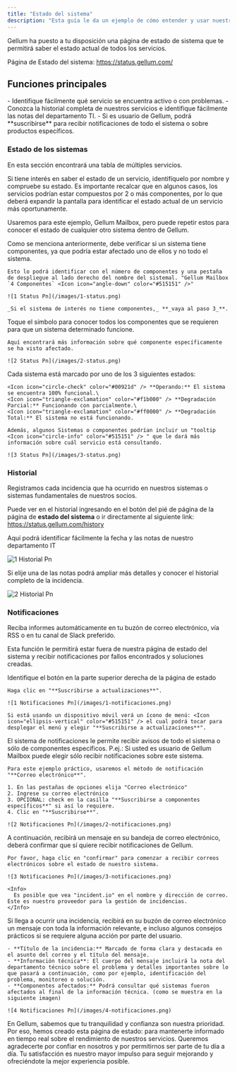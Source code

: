 ```yaml
---
title: "Estado del sistema"
description: "Esta guía le da un ejemplo de cómo entender y usar nuestra página de estado del sistema"
---
```



Gellum ha puesto a tu disposición una página de estado de sistema que te permitirá saber el estado actual de todos los servicios.

Página de Estado del sistema: https://status.gellum.com/

## Funciones principales

<CardGroup cols="1">
  <Card title="Estado de los sistemas" href="#estado-de-los-sistemas">
    - Identifique fácilmente qué servicio se encuentra activo o con problemas.
  </Card>
  <Card title="Historial" href="#historial">
    - Conozca la historial completa de nuestros servicios e identifique fácilmente las notas del departamento TI.
  </Card>
  <Card title="Notificaciones" href="#notificaciones">
    - Si es usuario de Gellum, podrá **suscribirse** para recibir notificaciones de todo el sistema o sobre productos específicos.
  </Card>
</CardGroup>

### Estado de los sistemas

En esta sección encontrará una tabla de múltiples servicios.

Si tiene interés en saber el estado de un servicio, identifíquelo por nombre y compruebe su estado. Es importante recalcar que en algunos casos, los servicios podrían estar compuestos por 2 o más componentes, por lo que deberá expandir la pantalla para identificar el estado actual de un servicio más oportunamente.

Usaremos para este ejemplo, Gellum Mailbox, pero puede repetir estos para conocer el estado de cualquier otro sistema dentro de Gellum.

<Steps>
  <Step title='Consulte la tabla "Estado del sistema"'>
    Como se menciona anteriormente, debe verificar si un sistema tiene componentes, ya que podría estar afectado uno de ellos y no todo el sistema.

    Esto lo podrá identificar con el número de componentes y una pestaña de despliegue al lado derecho del nombre del sistemal. "Gellum Mailbox `4 Componentes` <Icon icon="angle-down" color="#515151" />"

    ![1 Status Pn](/images/1-status.png)

    _Si el sistema de interés no tiene componentes,_ **_vaya al paso 3_**.
  </Step>
  <Step title="Amplie los detalles del sistema">
    Toque el símbolo <Icon icon="angle-down" color="#515151" /> para conocer todos los componentes que se requieren para que un sistema determinado funcione.

    Aquí encontrará más información sobre qué componente específicamente se ha visto afectado.

    ![2 Status Pn](/images/2-status.png)
  </Step>
  <Step title="Compruebe el estado del Sistema">
    Cada sistema está marcado por uno de los 3 siguientes estados:

    <Icon icon="circle-check" color="#00921d" /> **Operando:** El sistema se encuentra 100% funcional.\
    <Icon icon="triangle-exclamation" color="#f1b000" /> **Degradación Parcial:** Funcionando con parcialmente.\
    <Icon icon="triangle-exclamation" color="#ff0000" /> **Degradación Total:** El sistema no está funcionando.

    Además, algunos Sistemas o componentes podrían incluir un "tooltip <Icon icon="circle-info" color="#515151" /> " que le dará más información sobre cuál servicio está consultando.

    ![3 Status Pn](/images/3-status.png)
  </Step>
</Steps>

### Historial

Registramos cada incidencia que ha ocurrido en nuestros sistemas o sistemas fundamentales de nuestros socios.

Puede ver en el historial ingresando en el botón del pié de página de la página de **estado del sistema** o ir directamente al siguiente link: https://status.gellum.com/history

Aquí podrá identificar fácilmente la fecha y las notas de nuestro departamento IT

![1 Historial Pn](/images/1-historial.png)

Si elije una de las notas podrá ampliar más detalles y conocer el historial completo de la incidencia.

![2 Historial Pn](/images/2-historial.png)

### Notificaciones

Reciba informes automáticamente en tu buzón de correo electrónico, vía RSS o en tu canal de Slack preferido.

Esta función le permitirá estar fuera de nuestra página de estado del sistema y recibir notificaciones por fallos encontrados y soluciones creadas.

<Steps>
  <Step title="Sucríbase a actualizaciones">
    Identifique el botón en la parte superior derecha de la página de estado

    Haga clic en "**Suscribirse a actualizaciones**".

    ![1 Notificaciones Pn](/images/1-notificaciones.png)

    Si está usando un dispositivo móvil verá un ícono de menú: <Icon icon="ellipsis-vertical" color="#515151" /> el cual podrá tocar para desplegar el menú y elegir "**Suscribirse a actualizaciones**".
  </Step>
  <Step title="Elija el método de notificación">
    El sistema de notificaciones le permite recibir avisos de todo el sistema o sólo de componentes específicos. P.ej.: Si usted es usuario de Gellum Mailbox puede elegir sólo recibir notificaciones sobre este sistema.

    Para este ejemplo práctico, usaremos el método de notificación "**Correo electrónico**".

    1. En las pestañas de opciones elija "Correo electrónico"
    2. Ingrese su correo electrónico
    3. OPCIONAL: check en la casilla "**Suscribirse a componentes específicos**" si así lo requiere.
    4. Clic en "**Suscribirse**".

    ![2 Notificaciones Pn](/images/2-notificaciones.png)
  </Step>
  <Step title="Confirme su correo electrónico">
    A continuación, recibirá un mensaje en su bandeja de correo electrónico, deberá confirmar que sí quiere recibir notificaciones de Gellum.

    Por favor, haga clic en "confirmar" para comenzar a recibir correos electrónicos sobre el estado de nuestro sistema.

    ![3 Notificaciones Pn](/images/3-notificaciones.png)

    <Info>
      Es posible que vea "incident.io" en el nombre y dirección de correo. Este es nuestro proveedor para la gestión de incidencias.
    </Info>
  </Step>
  <Step title="Identifique las notificaciones de Estado del Sistema">
    Si llega a ocurrir una incidencia, recibirá en su buzón de correo electrónico un mensaje con toda la información relevante, e incluso algunos consejos prácticos si se requiere alguna acción por parte del usuario.

    - **Título de la incidencia:** Marcado de forma clara y destacada en el asunto del correo y el título del mensaje.
    - **Información técnica**: El cuerpo del mensaje incluirá la nota del departamento técnico sobre el problema y detalles importantes sobre lo que pasará a continuación, como por ejemplo, identificación del problema, monitoreo o solución.
    - **Componentes afectados:** Podrá consultar qué sistemas fueron afectados al final de la información técnica. (como se muestra en la siguiente imagen)

    ![4 Notificaciones Pn](/images/4-notificaciones.png)
  </Step>
</Steps>

En Gellum, sabemos que tu tranquilidad y confianza son nuestra prioridad. Por eso, hemos creado esta página de estado: para mantenerte informado en tiempo real sobre el rendimiento de nuestros servicios. Queremos agradecerte por confiar en nosotros y por permitirnos ser parte de tu día a día. Tu satisfacción es nuestro mayor impulso para seguir mejorando y ofreciéndote la mejor experiencia posible.

<Ayuda />